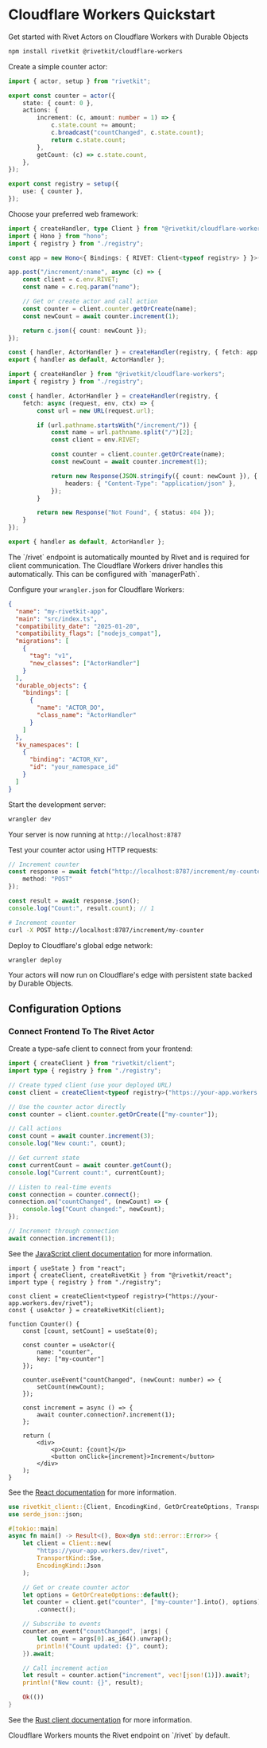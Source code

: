 
# Cloudflare Workers Quickstart

Get started with Rivet Actors on Cloudflare Workers with Durable Objects

<Steps>
<Step title="Install Rivet">

```sh
npm install rivetkit @rivetkit/cloudflare-workers
```

</Step>

<Step title="Create an Actor">

Create a simple counter actor:

```ts {{"title":"registry.ts"}}
import { actor, setup } from "rivetkit";

export const counter = actor({
	state: { count: 0 },
	actions: {
		increment: (c, amount: number = 1) => {
			c.state.count += amount;
			c.broadcast("countChanged", c.state.count);
			return c.state.count;
		},
		getCount: (c) => c.state.count,
	},
});

export const registry = setup({
	use: { counter },
});
```

</Step>

<Step title="Setup Server">

Choose your preferred web framework:

<CodeGroup>

```ts {{"title":"Hono"}}
import { createHandler, type Client } from "@rivetkit/cloudflare-workers";
import { Hono } from "hono";
import { registry } from "./registry";

const app = new Hono<{ Bindings: { RIVET: Client<typeof registry> } }>();

app.post("/increment/:name", async (c) => {
	const client = c.env.RIVET;
	const name = c.req.param("name");

	// Get or create actor and call action
	const counter = client.counter.getOrCreate(name);
	const newCount = await counter.increment(1);

	return c.json({ count: newCount });
});

const { handler, ActorHandler } = createHandler(registry, { fetch: app.fetch });
export { handler as default, ActorHandler };
```

```ts {{"title":"No Router"}}
import { createHandler } from "@rivetkit/cloudflare-workers";
import { registry } from "./registry";

const { handler, ActorHandler } = createHandler(registry, {
	fetch: async (request, env, ctx) => {
		const url = new URL(request.url);

		if (url.pathname.startsWith("/increment/")) {
			const name = url.pathname.split("/")[2];
			const client = env.RIVET;

			const counter = client.counter.getOrCreate(name);
			const newCount = await counter.increment(1);

			return new Response(JSON.stringify({ count: newCount }), {
				headers: { "Content-Type": "application/json" },
			});
		}

		return new Response("Not Found", { status: 404 });
	}
});

export { handler as default, ActorHandler };
```

</CodeGroup>

<Info>
The `/rivet` endpoint is automatically mounted by Rivet and is required for client communication. The Cloudflare Workers driver handles this automatically. This can be configured with `managerPath`.
</Info>

</Step>

<Step title="Run Server">

Configure your `wrangler.json` for Cloudflare Workers:

```json {{"title":"wrangler.json"}}
{
  "name": "my-rivetkit-app",
  "main": "src/index.ts",
  "compatibility_date": "2025-01-20",
  "compatibility_flags": ["nodejs_compat"],
  "migrations": [
    {
      "tag": "v1",
      "new_classes": ["ActorHandler"]
    }
  ],
  "durable_objects": {
    "bindings": [
      {
        "name": "ACTOR_DO",
        "class_name": "ActorHandler"
      }
    ]
  },
  "kv_namespaces": [
    {
      "binding": "ACTOR_KV",
      "id": "your_namespace_id"
    }
  ]
}
```

Start the development server:

```sh
wrangler dev
```

Your server is now running at `http://localhost:8787`

</Step>

<Step title="Test Your Actor">

Test your counter actor using HTTP requests:

<CodeGroup>

```ts {{"title":"JavaScript"}}
// Increment counter
const response = await fetch("http://localhost:8787/increment/my-counter", {
	method: "POST"
});

const result = await response.json();
console.log("Count:", result.count); // 1
```

```sh curl
# Increment counter
curl -X POST http://localhost:8787/increment/my-counter
```

</CodeGroup>

</Step>

<Step title="Deploy">

Deploy to Cloudflare's global edge network:

```bash
wrangler deploy
```

Your actors will now run on Cloudflare's edge with persistent state backed by Durable Objects.

</Step>

</Steps>

## Configuration Options

### Connect Frontend To The Rivet Actor

Create a type-safe client to connect from your frontend:

<Tabs>

<Tab title="JavaScript">

```ts {{"title":"client.ts"}}
import { createClient } from "rivetkit/client";
import type { registry } from "./registry";

// Create typed client (use your deployed URL)
const client = createClient<typeof registry>("https://your-app.workers.dev/rivet");

// Use the counter actor directly
const counter = client.counter.getOrCreate(["my-counter"]);

// Call actions
const count = await counter.increment(3);
console.log("New count:", count);

// Get current state
const currentCount = await counter.getCount();
console.log("Current count:", currentCount);

// Listen to real-time events
const connection = counter.connect();
connection.on("countChanged", (newCount) => {
	console.log("Count changed:", newCount);
});

// Increment through connection
await connection.increment(1);
```

See the [JavaScript client documentation](/clients/javascript) for more information.

</Tab>

<Tab title="React">

```tsx {{"title":"Counter.tsx"}}
import { useState } from "react";
import { createClient, createRivetKit } from "@rivetkit/react";
import type { registry } from "./registry";

const client = createClient<typeof registry>("https://your-app.workers.dev/rivet");
const { useActor } = createRivetKit(client);

function Counter() {
	const [count, setCount] = useState(0);

	const counter = useActor({
		name: "counter",
		key: ["my-counter"]
	});

	counter.useEvent("countChanged", (newCount: number) => {
		setCount(newCount);
	});

	const increment = async () => {
		await counter.connection?.increment(1);
	};

	return (
		<div>
			<p>Count: {count}</p>
			<button onClick={increment}>Increment</button>
		</div>
	);
}
```

See the [React documentation](/clients/react) for more information.

</Tab>

<Tab title="Rust">

```rust {{"title":"main.rs"}}
use rivetkit_client::{Client, EncodingKind, GetOrCreateOptions, TransportKind};
use serde_json::json;

#[tokio::main]
async fn main() -> Result<(), Box<dyn std::error::Error>> {
    let client = Client::new(
        "https://your-app.workers.dev/rivet",
        TransportKind::Sse,
        EncodingKind::Json
    );

    // Get or create counter actor
    let options = GetOrCreateOptions::default();
    let counter = client.get("counter", ["my-counter"].into(), options)?
        .connect();

    // Subscribe to events
    counter.on_event("countChanged", |args| {
        let count = args[0].as_i64().unwrap();
        println!("Count updated: {}", count);
    }).await;

    // Call increment action
    let result = counter.action("increment", vec![json!(1)]).await?;
    println!("New count: {}", result);

    Ok(())
}
```

See the [Rust client documentation](/clients/rust) for more information.

</Tab>

</Tabs>

<Note>
	Cloudflare Workers mounts the Rivet endpoint on `/rivet` by default.
</Note>


